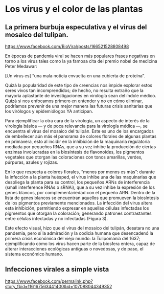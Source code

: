 # Los virus y el color de las plantas  

## La primera burbuja especulativa y el virus del mosaico del tulipan. 

<https://www.facebook.com/BioViral/posts/166521528808498> 

En épocas de pandemia viral se hacen más populares frases negativas en torno a los virus tales como la ya famosa cita del premio nobel de medicina Peter Medawar:

[Un virus es] “una mala noticia envuelta en una cubierta de proteína”.


Quizá la popularidad de este tipo de creencias nos impide explorar estos seres vivos tan incomprendidos; de hecho, no resulta extraño que la mayoría aplastante de investigaciones en virología sean del índole médico. Quizá si nos enfocamos primero en entender y no en cómo eliminar, podríamos prevenir de una mejor manera las futuras crisis sanitarias que los virólogos y epidemiólogos YA anticipan.

Para ejemplificar la otra cara de la virología, un aspecto de interés de la virología básica — y de poca relevancia para la virología médica —, se encuentra el virus del mosaico del tulipán. Este es uno de los encargados de embellecer aún más el panorama de colores florales de algunas plantas en primavera, esto al incidir en la inhibición de la maquinaria regulatoria mediada por pequeños RNAs, que a su vez inhibe la producción de ciertas enzimas involucradas en la biosíntesis de flavonoides, los pigmentos vegetales que otorgan las coloraciones con tonos amarillas, verdes, púrpuras, azules y rojizas. 

En lo que respecta a colores florales, "menos por menos es más": durante la infección a la planta huésped, el virus inhibe una de las maquinarias que despliega la planta para su control, los pequeños ARNs de interferencia (small interference RNAs o sRNAi), que a su vez inhibe la expresión de los genes blancos, por complementariedad con el pequeño ARN. Dentro de la lista de genes blancos se encuentran aquellos que  promueven la biosíntesis de los pigmentos previamente mencionados. La infección del virus altera esta inhibición, permitiendo expresar en aquellas células infectadas los pigmentos que otorgan la coloración; generando patrones contrastantes entre células infectadas y no infectadas (Figura 3).

Este efecto visual, hizo que el virus del mosaico del tulipán, desatara no una pandemia, pero sí la admiración y la codicia humana que desencadenó la primera crisis económica del viejo mundo: la Tulipomanía del 1637; ejemplificando cómo los virus hacen parte de la biosfera entera, capaz de alterar interacciones ecológicas antiguas o novedosas, y de paso, el sistema económico humano.

## Infecciones virales a simple vista

<https://www.facebook.com/permalink.php?story_fbid=116167563441400&id=107088044349352>